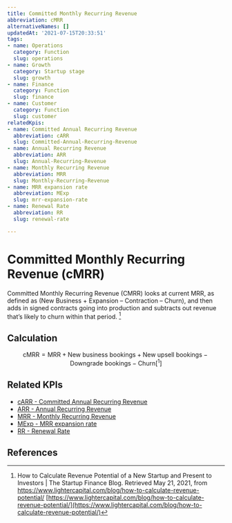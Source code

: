 ```yaml
---
title: Committed Monthly Recurring Revenue
abbreviation: cMRR
alternativeNames: []
updatedAt: '2021-07-15T20:33:51'
tags:
- name: Operations
  category: Function
  slug: operations
- name: Growth
  category: Startup stage
  slug: growth
- name: Finance
  category: Function
  slug: finance
- name: Customer
  category: Function
  slug: customer
relatedKpis:
- name: Committed Annual Recurring Revenue
  abbreviation: cARR
  slug: Committed-Annual-Recurring-Revenue
- name: Annual Recurring Revenue
  abbreviation: ARR
  slug: Annual-Recurring-Revenue
- name: Monthly Recurring Revenue
  abbreviation: MRR
  slug: Monthly-Recurring-Revenue
- name: MRR expansion rate
  abbreviation: MExp
  slug: mrr-expansion-rate
- name: Renewal Rate
  abbreviation: RR
  slug: renewal-rate

---
```


# Committed Monthly Recurring Revenue (cMRR)

Committed Monthly Recurring Revenue (CMRR) looks at current MRR, as defined as (New Business + Expansion – Contraction – Churn), and then adds in signed contracts going into production and subtracts out revenue that’s likely to churn within that period. [^1]

## Calculation

$$
\textrm{cMRR} = \textrm{MRR} + \textrm{New business bookings} + \textrm{New upsell bookings} - \textrm{Downgrade bookings}- \textrm{Churn} [^1]
$$



## Related KPIs

- [cARR - Committed Annual Recurring Revenue](/en/kpis/Committed-Annual-Recurring-Revenue)
- [ARR - Annual Recurring Revenue](/en/kpis/Annual-Recurring-Revenue)
- [MRR - Monthly Recurring Revenue](/en/kpis/Monthly-Recurring-Revenue)
- [MExp - MRR expansion rate](/en/kpis/mrr-expansion-rate)
- [RR - Renewal Rate](/en/kpis/renewal-rate)

## References

[^1]:  How to Calculate Revenue Potential of a New Startup and Present to Investors | The Startup Finance Blog. Retrieved May 21, 2021, from https://www.lightercapital.com/blog/how-to-calculate-revenue-potential/ [https://www.lightercapital.com/blog/how-to-calculate-revenue-potential/](https://www.lightercapital.com/blog/how-to-calculate-revenue-potential/)
[^2]: Murray, B.  Committed Monthly Recurring Revenue (CMRR) Defined - The SaaS CFO. Retrieved May 21, 2021, from https://www.thesaascfo.com/committed-monthly-recurring-revenue/ [https://www.thesaascfo.com/committed-monthly-recurring-revenue/](https://www.thesaascfo.com/committed-monthly-recurring-revenue/)
